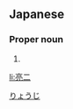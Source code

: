 ==Japanese==
{{ja-kanjitab|亮|二}}

===Proper noun===
{{ja-pos|proper|りょうじ}}

# {{given name|male|lang=ja|sort=りょうじ}}

[[Category:Japanese male given names|りょうじ]]

[[li:亮二]]